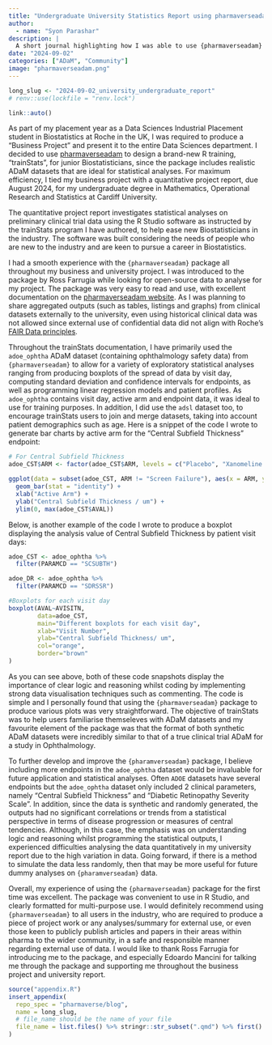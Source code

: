 ```yaml
---
title: "Undergraduate University Statistics Report using pharmaverseadam data"
author:
  - name: "Syon Parashar"
description: |
  A short journal highlighting how I was able to use {pharmaverseadam} for my university work
date: "2024-09-02"
categories: ["ADaM", "Community"]
image: "pharmaverseadam.png"
---
```


<!--------------- typical setup ----------------->

```r
long_slug <- "2024-09-02_university_undergraduate_report"
# renv::use(lockfile = "renv.lock")
```

<!--------------- post begins here ----------------->

```r
link::auto()
```

As part of my placement year as a Data Sciences Industrial Placement student in Biostatistics at Roche in the UK, I was required to produce a "Business Project" and present it to the entire Data Sciences department. I decided to use [pharmaverseadam](https://pharmaverse.github.io/pharmaverseadam/index.html) to design a brand-new R training, "trainStats", for junior Biostatisticians, since the package includes realistic ADaM datasets that are ideal for statistical analyses. For maximum efficiency, I tied my business project with a quantitative project report, due August 2024, for my undergraduate degree in Mathematics, Operational Research and Statistics at Cardiff University. 

The quantitative project report investigates statistical analyses on preliminary clinical trial data using the R Studio software as instructed by the trainStats program I have authored, to help ease new Biostatisticians in the industry. The software was built considering the needs of people who are new to the industry and are keen to pursue a career in Biostatistics. 

I had a smooth experience with the `{pharmaverseadam}` package all throughout my business and university project. I was introduced to the package by Ross Farrugia while looking for open-source data to analyse for my project. The package was very easy to read and use, with excellent documentation on the [pharmaverseadam website](https://pharmaverse.github.io/pharmaverseadam/index.html). As I was planning to share aggregated outputs (such as tables, listings and graphs) from clinical datasets externally to the university, even using historical clinical data was not allowed since external use of confidential data did not align with Roche's [FAIR Data principles](https://www.go-fair.org/fair-principles/).

Throughout the trainStats documentation, I have primarily used the `adoe_ophtha` ADaM dataset (containing ophthalmology safety data) from `{pharmaverseadam}` to allow for a variety of exploratory statistical analyses ranging from producing boxplots of the spread of data by visit day, computing standard deviation and confidence intervals for endpoints, as well as programming linear regression models and patient profiles. As `adoe_ophtha` contains visit day, active arm and endpoint data, it was ideal to use for training purposes. In addition, I did use the `adsl` dataset too, to encourage trainStats users to join and merge datasets, taking into account patient demographics such as age. Here is a snippet of the code I wrote to generate bar charts by active arm for the "Central Subfield Thickness" endpoint: 

```r
# For Central Subfield Thickness
adoe_CST$ARM <- factor(adoe_CST$ARM, levels = c("Placebo", "Xanomeline Low Dose", "Xanomeline High Dose"))

ggplot(data = subset(adoe_CST, ARM != "Screen Failure"), aes(x = ARM, y = AVAL)) +
  geom_bar(stat = "identity") +
  xlab("Active Arm") +
  ylab("Central Subfield Thickness / um") +
  ylim(0, max(adoe_CST$AVAL))

```

Below, is another example of the code I wrote to produce a boxplot displaying the analysis value of Central Subfield Thickness by patient visit days:
```r
adoe_CST <- adoe_ophtha %>% 
  filter(PARAMCD == "SCSUBTH")

adoe_DR <- adoe_ophtha %>% 
  filter(PARAMCD == "SDRSSR")

#Boxplots for each visit day 
boxplot(AVAL~AVISITN,
        data=adoe_CST,
        main="Different boxplots for each visit day",
        xlab="Visit Number",
        ylab="Central Subfield Thickness/ um",
        col="orange",
        border="brown"
)

```

As you can see above, both of these code snapshots display the importance of clear logic and reasoning whilst coding by implementing strong data visualisation techniques such as commenting. The code is simple and I personally found that using the `{pharmaverseadam}` package to produce various plots was very straightforward. The objective of trainStats was to help users familiarise themseleves with ADaM datasets and my favourite element of the package was that the format of both synthetic ADaM datasets were incredibly similar to that of a true clinical trial ADaM for a study in Ophthalmology. 

To further develop and improve the `{pharamverseadam}` package, I believe including more endpoints in the `adoe_ophtha` dataset would be invaluable for future application and statistical analyses. Often `ADOE` datasets have several endpoints but the `adoe_ophtha` dataset only included 2 clinical parameters, namely "Central Subfield Thickness" and "Diabetic Retinopathy Severity Scale". In addition, since the data is synthetic and randomly generated, the outputs had no significant correlations or trends from a statistical perspective in terms of disease progression or measures of central tendencies. Although, in this case, the emphasis was on understanding logic and reasoning whilst programming the statistical outputs, I experienced difficulties analysing the data quantitatively in my university report due to the high variation in data. Going forward, if there is a method to simulate the data less randomly, then that may be more useful for future dummy analyses on `{pharamverseadam}` data. 

Overall, my experience of using the `{pharmaverseadam}` package for the first time was excellent. The package was convenient to use in R Studio, and clearly formatted for multi-purpose use. I would definitely recommend using `{pharmaverseadam}` to all users in the industry, who are required to produce a piece of project work or any analyses/summary for external use, or even those keen to publicly publish articles and papers in their areas within pharma to the wider community, in a safe and responsible manner regarding external use of data. I would like to thank Ross Farrugia for introducing me to the package, and especially Edoardo Mancini for talking me through the package and supporting me throughout the business project and university report.

<!--------------- appendices go here ----------------->

```r
source("appendix.R")
insert_appendix(
  repo_spec = "pharmaverse/blog",
  name = long_slug,
  # file_name should be the name of your file
  file_name = list.files() %>% stringr::str_subset(".qmd") %>% first()
)
```
